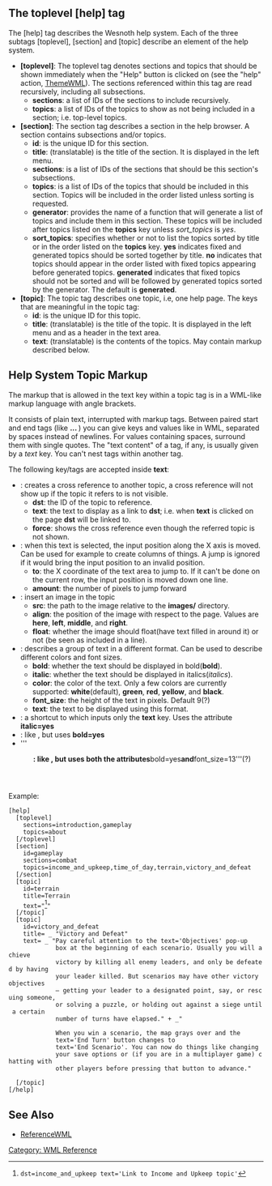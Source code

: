 {{WML Tags}}
== The toplevel [help] tag  ==

The [help] tag describes the Wesnoth help system.
Each of the three subtags [toplevel], [section] and [topic] describe an element of the help system.

* '''[toplevel]''': The toplevel tag denotes sections and topics that should be shown immediately when the "Help" button is clicked on (see the "help" action, [[ThemeWML]]).  The sections referenced within this tag are read recursively, including all subsections.
** '''sections''': a list of IDs of the sections to include recursively.
** '''topics''': a list of IDs of the topics to show as not being included in a section; i.e. top-level topics.
* '''[section]''': The section tag describes a section in the help browser.  A section contains subsections and/or topics.
** '''id''': is the unique ID for this section.
** '''title''': (translatable) is the title of the section. It is displayed in the left menu.
** '''sections''': is a list of IDs of the sections that should be this section's subsections.
** '''topics''': is a list of IDs of the topics that should be included in this section. Topics will be included in the order listed unless sorting is requested.
** '''generator''': provides the name of a function that will generate a list of topics and include them in this section. These topics will be included after topics listed on the '''topics''' key unless ''sort_topics'' is ''yes''.
** '''sort_topics''': specifies whether or not to list the topics sorted by title or in the order listed on the '''topics''' key. '''yes''' indicates fixed and generated topics should be sorted together by title. '''no''' indicates that topics should appear in the order listed with fixed topics appearing before generated topics. '''generated''' indicates that fixed topics should not be sorted and will be followed by generated topics sorted by the generator. The default is '''generated'''.
* '''[topic]''': The topic tag describes one topic, i.e, one help page.  The keys that are meaningful in the topic tag:
** '''id''': is the unique ID for this topic.
** '''title''': (translatable) is the title of the topic. It is displayed in the left menu and as a header in the text area.
** '''text''': (translatable) is the contents of the topics. May contain markup described below.

== Help System Topic Markup ==

The markup that is allowed in the text key within a topic tag is in a WML-like markup language with angle brackets.

It consists of plain text, interrupted with markup tags. Between paired start and end tags (like '''<jump> ... </jump>''') you can give keys and values like in WML, separated by spaces instead of newlines. For values containing spaces, surround them with single quotes. The "text content" of a tag, if any, is usually given by a ''text'' key. You can't nest tags within another tag.

The following key/tags are accepted inside '''text''':
* '''<ref>''': creates a cross reference to another topic, a cross reference will not show up if the topic it refers to is not visible.
** '''dst''': the ID of the topic to reference.
** '''text''': the text to display as a link to '''dst'''; i.e. when '''text''' is clicked on the page '''dst''' will be linked to.
** '''force''': shows the cross reference even though the referred topic is not shown.
* '''<jump>''': when this text is selected, the input position along the X axis is moved.  Can be used for example to create columns of things.  A jump is ignored if it would bring the input position to an invalid position.
** '''to''': the X coordinate of the text area to jump to.  If it can't be done on the current row, the input position is moved down one line.
** '''amount''': the number of pixels to jump forward
* '''<img>''': insert an image in the topic
** '''src''': the path to the image relative to the '''images/''' directory.
** '''align''': the position of the image with respect to the page. Values are '''here''', '''left''', '''middle''', and '''right'''.
** '''float''': whether the image should float(have text filled in around it) or not (be seen as included in a line).
* '''<format>''': describes a group of text in a different format.  Can be used to describe different colors and font sizes.
** '''bold''': whether the text should be displayed in bold('''bold''').
** '''italic''': whether the text should be displayed in italics(''italics'').
** '''color''': the color of the text.  Only a few colors are currently supported: '''white'''(default), '''green''', '''red''', '''yellow''', and '''black'''.
** '''font_size''': the height of the text in pixels. Default 9(?)
** '''text''': the text to be displayed using this format.
* '''<italic>''': a shortcut to '''<format>''' which inputs only the '''text''' key.  Uses the attribute '''italic=yes'''
* '''<bold>''': like <italic>, but uses '''bold=yes'''
* '''<header>''': like <italic>, but uses both the attributes '''bold=yes''' and '''font_size=13'''(?)

Example:
 [help]
   [toplevel]
     sections=introduction,gameplay
     topics=about
   [/toplevel]
   [section]
     id=gameplay
     sections=combat
     topics=income_and_upkeep,time_of_day,terrain,victory_and_defeat
   [/section]
   [topic]
     id=terrain
     title=Terrain
     text="<ref>dst=income_and_upkeep text='Link to Income and Upkeep topic'</ref>"
   [/topic]
   [topic]
     id=victory_and_defeat
     title= _ "Victory and Defeat"
     text= _ "Pay careful attention to the <bold>text='Objectives'</bold> pop-up
              box at the beginning of each scenario. Usually you will achieve
              victory by killing all enemy leaders, and only be defeated by having
              your leader killed. But scenarios may have other victory objectives
              — getting your leader to a designated point, say, or rescuing someone,
              or solving a puzzle, or holding out against a siege until a certain
              number of turns have elapsed." + _"
              
              When you win a scenario, the map grays over and the
              <bold>text='End Turn'</bold> button changes to
              <bold>text='End Scenario'</bold>. You can now do things like changing
              your save options or (if you are in a multiplayer game) chatting with
              other players before pressing that button to advance."
     
   [/topic]
 [/help]

== See Also ==

* [[ReferenceWML]]


[[Category: WML Reference]]
